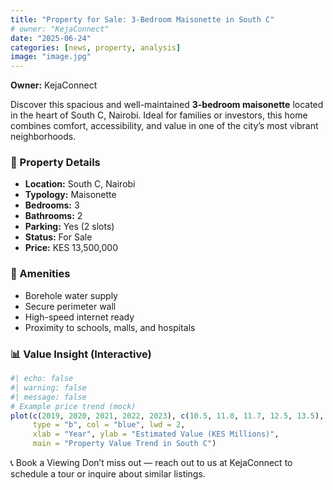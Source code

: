 ```yaml
---
title: "Property for Sale: 3-Bedroom Maisonette in South C"
# owner: "KejaConnect"
date: "2025-06-24"
categories: [news, property, analysis]
image: "image.jpg"
---
```


**Owner:** KejaConnect  
<!-- **Published:** June 24, 2025 -->


Discover this spacious and well-maintained **3-bedroom maisonette** located in the heart of South C, Nairobi. Ideal for families or investors, this home combines comfort, accessibility, and value in one of the city's most vibrant neighborhoods.

### 📍 Property Details

-   **Location:** South C, Nairobi\
-   **Typology:** Maisonette\
-   **Bedrooms:** 3\
-   **Bathrooms:** 2\
-   **Parking:** Yes (2 slots)\
-   **Status:** For Sale\
-   **Price:** KES 13,500,000

### 🏡 Amenities

-   Borehole water supply\
-   Secure perimeter wall\
-   High-speed internet ready\
-   Proximity to schools, malls, and hospitals

### 📊 Value Insight (Interactive)

```r
#| echo: false
#| warning: false
#| message: false
# Example price trend (mock)
plot(c(2019, 2020, 2021, 2022, 2023), c(10.5, 11.0, 11.7, 12.5, 13.5),
     type = "b", col = "blue", lwd = 2,
     xlab = "Year", ylab = "Estimated Value (KES Millions)",
     main = "Property Value Trend in South C")
```
📞 Book a Viewing Don't miss out — reach out to us at KejaConnect to schedule a tour or inquire about similar listings.
